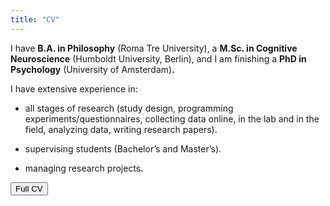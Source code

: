 ```yaml
---
title: "CV"
---
```


I have **B.A. in Philosophy** (Roma Tre University), a **M.Sc. in Cognitive Neuroscience** (Humboldt University, Berlin), and I am finishing a **PhD in Psychology** (University of Amsterdam)**.**

I have extensive experience in:

-   all stages of research (study design, programming experiments/questionnaires, collecting data online, in the lab and in the field, analyzing data, writing research papers).

-   supervising students (Bachelor's and Master's).

-   managing research projects.

<a href="cv_2024_AG.pdf" download="cv_2024_AG.pdf"> <button type="button" class="btn btn-primary">Full CV</button> </a>
